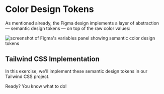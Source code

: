 # Color Design Tokens

As mentioned already, the Figma design implements a layer of abstraction — semantic design tokens — on top of the raw color values:

<img
	src="/images/semantic-color-tokens.png"
	alt="screenshot of Figma's variables panel showing semantic color design tokens"
/>

## Tailwind CSS Implementation

In this exercise, we'll implement these semantic design tokens in our Tailwind CSS project.

Ready? You know what to do!

